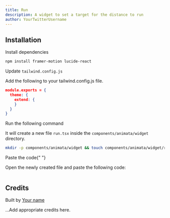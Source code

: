 ```yaml
---
title: Run
description: A widget to set a target for the distance to run
author: YourTwitterUsername
---
```


<ComponentPreview name="widget-run--docs" />

## Installation

<Steps>
<Step>Install dependencies</Step>

```bash
npm install framer-motion lucide-react
```

<Step>Update `tailwind.config.js`</Step>

Add the following to your tailwind.config.js file.

```json
module.exports = {
  theme: {
    extend: {
    }
  }
}
```

<Step>Run the following command</Step>

It will create a new file `run.tsx` inside the `components/animata/widget` directory.

```bash
mkdir -p components/animata/widget && touch components/animata/widget/run.tsx
```

<Step>Paste the code</Step>{" "}

Open the newly created file and paste the following code:

```jsx file=<rootDir>/animata/widget/run.tsx

```

</Steps>

## Credits

Built by [Your name](https://github.com/YourGithubUsername)

...Add appropriate credits here.
